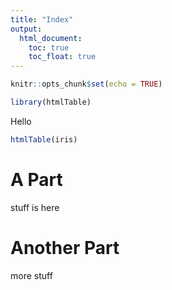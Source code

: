 ---
title: "Index"
output: 
  html_document:
    toc: true
    toc_float: true
---

```{r setup, include=FALSE}
knitr::opts_chunk$set(echo = TRUE)
```
```{r, echo = FALSE}
library(htmlTable)
```


Hello

```{r, echo=FALSE}
htmlTable(iris)
```

# **A Part**

stuff is here

# **Another Part**

more stuff